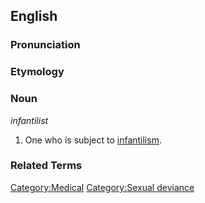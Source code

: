 ==English==

===Pronunciation===
{{substub}}

===Etymology===
{{substub}}

===Noun===
''infantilist''

# One who is subject to [[infantilism]]. 

===Related Terms===
{{substub}}

[[Category:Medical]]
[[Category:Sexual deviance]]